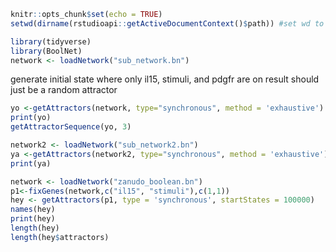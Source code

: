 ```r
knitr::opts_chunk$set(echo = TRUE)
setwd(dirname(rstudioapi::getActiveDocumentContext()$path)) #set wd to wherever script is located
```

```r
library(tidyverse)
library(BoolNet)
network <- loadNetwork("sub_network.bn")
```

generate initial state where only il15, stimuli, and pdgfr are on
result should just be a random attractor
```r
yo <-getAttractors(network, type="synchronous", method = 'exhaustive')
print(yo)
getAttractorSequence(yo, 3)
```

```r
network2 <- loadNetwork("sub_network2.bn")
ya <-getAttractors(network2, type="synchronous", method = 'exhaustive')
print(ya)
```

```r
network <- loadNetwork("zanudo_boolean.bn")
p1<-fixGenes(network,c("il15", "stimuli"),c(1,1))
hey <- getAttractors(p1, type = 'synchronous', startStates = 100000)
names(hey)
print(hey)
length(hey)
length(hey$attractors)
```


